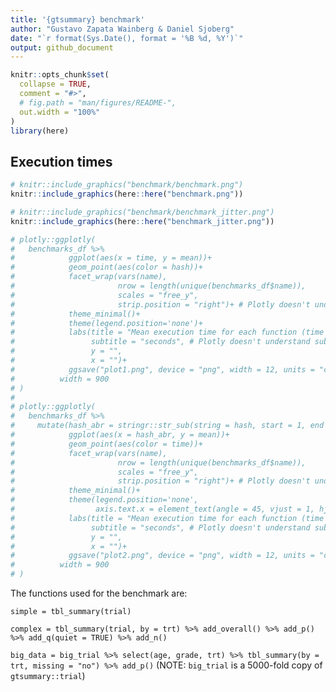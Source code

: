 ```yaml
---
title: '{gtsummary} benchmark'
author: "Gustavo Zapata Wainberg & Daniel Sjoberg"
date: "`r format(Sys.Date(), format = '%B %d, %Y')`"
output: github_document
---
```


<!-- README.md is generated from README.Rmd. Please edit that file -->

```r
knitr::opts_chunk$set(
  collapse = TRUE,
  comment = "#>",
  # fig.path = "man/figures/README-",
  out.width = "100%"
)
library(here)
```

<!-- This css stuff is just to enable rmarkdown to use a wider area of screen -->

<!-- <style type="text/css"> -->
<!-- .main-container { -->
<!--   max-width: 1800px; -->
<!--   margin-left: auto; -->
<!--   margin-right: auto; -->
<!-- } -->
<!-- </style> -->

## Execution times


```r
# knitr::include_graphics("benchmark/benchmark.png")
knitr::include_graphics(here::here("benchmark.png"))
```
  
    
```r
# knitr::include_graphics("benchmark/benchmark_jitter.png")
knitr::include_graphics(here::here("benchmark_jitter.png"))
```

  
  
```r


# plotly::ggplotly(
#   benchmarks_df %>% 
#            ggplot(aes(x = time, y = mean))+
#            geom_point(aes(color = hash))+
#            facet_wrap(vars(name), 
#                       nrow = length(unique(benchmarks_df$name)), 
#                       scales = "free_y", 
#                       strip.position = "right")+ # Plotly doesn't understand this
#            theme_minimal()+
#            theme(legend.position='none')+
#            labs(title = "Mean execution time for each function (time per iteration in seconds)",
#                 subtitle = "seconds", # Plotly doesn't understand subtitles
#                 y = "",
#                 x = "")+
#            ggsave("plot1.png", device = "png", width = 12, units = "cm"),
#          width = 900
# )
# 
# plotly::ggplotly(
#   benchmarks_df %>% 
#     mutate(hash_abr = stringr::str_sub(string = hash, start = 1, end = 8)) %>%
#            ggplot(aes(x = hash_abr, y = mean))+
#            geom_point(aes(color = time))+
#            facet_wrap(vars(name), 
#                       nrow = length(unique(benchmarks_df$name)), 
#                       scales = "free_y", 
#                       strip.position = "right")+ # Plotly doesn't understand this
#            theme_minimal()+
#            theme(legend.position='none',
#                  axis.text.x = element_text(angle = 45, vjust = 1, hjust=0))+
#            labs(title = "Mean execution time for each function (time per iteration in seconds)",
#                 subtitle = "seconds", # Plotly doesn't understand subtitles
#                 y = "",
#                 x = "")+
#            ggsave("plot2.png", device = "png", width = 12, units = "cm"),
#          width = 900
# )

```

  
The functions used for the benchmark are:

  `simple = tbl_summary(trial)`  
  
  `complex = tbl_summary(trial, by = trt) %>% add_overall() %>% add_p() %>% add_q(quiet = TRUE) %>% add_n()`

  `big_data = big_trial %>% select(age, grade, trt) %>% tbl_summary(by = trt, missing = "no") %>% add_p()` 
  (NOTE: `big_trial` is a 5000-fold copy of `gtsummary::trial`)
